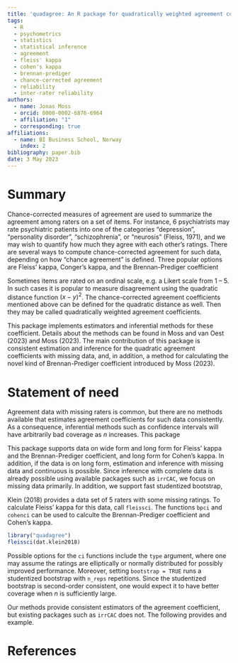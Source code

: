 ```yaml
---
title: 'quadagree: An R package for quadratically weighted agreement coefficients'
tags:
  - R
  - psychometrics
  - statistics
  - statistical inference
  - agreement
  - fleiss' kappa
  - cohen's kappa
  - brennan-prediger 
  - chance-corrected agreement
  - reliability
  - inter-rater reliability
authors:
  - name: Jonas Moss
  - orcid: 0000-0002-6876-6964
  - affiliation: "1"
  - corresponding: true
affiliations:
  - name: BI Business School, Norway
    index: 2
bibliography: paper.bib
date: 3 May 2023
---
```


# Summary

Chance-corrected measures of agreement are used to summarize the agreement among raters on a set of items. For instance, $6$ psychiatrists may rate psychiatric patients into one of the categories "depression", "personality disorder", "schizophrenia", or "neurosis" (Fleiss, 1971), and we may wish to quantify how much they agree with each other's ratings. There are several ways to compute chance-corrected agreement for such data, depending on how "chance agreement" is defined. Three popular options are Fleiss' kappa, Conger's kappa, and the Brennan-Prediger coefficient

Sometimes items are rated on an ordinal scale, e.g. a Likert scale from 1 -- 5. In such cases it is popular to measure disagreement using the quadratic distance function $(x-y)^2$. The chance-corrected agreement coefficients mentioned above can be defined for the quadratic distance as well. Then they may be called quadratically weighted agreement coefficients.

This package implements estimators and inferential methods for these coefficient. Details about the methods can be found in Moss and van Oest (2023) and Moss (2023). The main contribution of this package is consistent estimation and inference for the quadratic agreement coefficients with missing data, and, in addition, a method for calculating the novel kind of Brennan-Prediger coefficient introduced by Moss (2023).

# Statement of need
Agreement data with missing raters is common, but there are no methods available that estimates agreement coefficients for such data consistently. As a consequence, inferential methods such as confidence intervals will have arbitrarily bad coverage as $n$ increases. This package 


This package supports data on wide form and long form for Fleiss' kappa and the Brennan-Prediger coefficient, and long form for Cohen's kappa. In addition, if the data is on long form, estimation and inference with missing data and continuous is possible. Since inference with complete data is already possible using available packages such as `irrCAC`, we focus on missing data primarily. In addition, we support fast studentized bootstrap, 

Klein (2018) provides a data set of $5$ raters with some missing ratings. To calculate Fleiss' kappa for this data, call `fleissci`. The functions `bpci` and `cohenci` can be used to calculte the Brennan-Prediger coefficient and Cohen's kappa.

```r
library("quadagree")
fleissci(dat.klein2018)
```

Possible options for the `ci` functions include the `type` argument, where one may assume the ratings are elliptically or normally distributed for possibly improved performance. Moreover, setting `bootstrap = TRUE` runs a studentized bootstrap with `n_reps` repetitions. Since the studentized bootstrap is second-order consistent, one would expect it to have better coverage when $n$ is sufficiently large.

Our methods provide consistent estimators of the agreement coefficient, but existing packages such as `irrCAC` does not. The following provides and example.

# References
